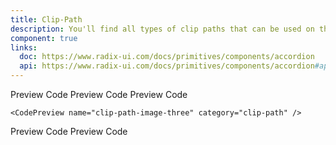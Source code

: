 ```yaml
---
title: Clip-Path
description: You'll find all types of clip paths that can be used on the web using images or videos.
component: true
links:
  doc: https://www.radix-ui.com/docs/primitives/components/accordion
  api: https://www.radix-ui.com/docs/primitives/components/accordion#api-reference
---
```


<Tabs defaultValue="preview" className="w-full relative">
  <TabsList >
    <TabsTrigger value="preview">Preview</TabsTrigger>
    <TabsTrigger value="codesnippet">Code</TabsTrigger>
  </TabsList>
  <TabsContent
    value="preview"
  >
    <ComponentPreview name="clip-path-image-one" category="clip-path">
    </ComponentPreview>

  </TabsContent>
  <TabsContent value="codesnippet">
  <CodeWrapper noExpand={true}>
    <CodePreview name="clip-path-image-one" category="clip-path" />
  </CodeWrapper>
  </TabsContent>
</Tabs>
<Tabs defaultValue="preview" className="w-full relative">
  <TabsList >
    <TabsTrigger value="preview">Preview</TabsTrigger>
    <TabsTrigger value="codesnippet">Code</TabsTrigger>
  </TabsList>
  <TabsContent
    value="preview"
  >
    <ComponentPreview name="clip-path-image-two" category="clip-path">
    </ComponentPreview>

  </TabsContent>
  <TabsContent value="codesnippet">
  <CodeWrapper noExpand={true}>
    <CodePreview name="clip-path-image-two" category="clip-path" />
  </CodeWrapper>

  </TabsContent>
</Tabs>
<Tabs defaultValue="preview" className="w-full relative">
  <TabsList >
    <TabsTrigger value="preview">Preview</TabsTrigger>
    <TabsTrigger value="codesnippet">Code</TabsTrigger>
  </TabsList>
  <TabsContent
    value="preview"
  >
    <ComponentPreview name="clip-path-image-three" category="clip-path">
    </ComponentPreview>

  </TabsContent>
  <TabsContent value="codesnippet">
  <CodeWrapper noExpand={true}>

    <CodePreview name="clip-path-image-three" category="clip-path" />

  </CodeWrapper>

  </TabsContent>
</Tabs>
<Tabs defaultValue="preview" className="w-full relative">
  <TabsList >
    <TabsTrigger value="preview">Preview</TabsTrigger>
    <TabsTrigger value="codesnippet">Code</TabsTrigger>
  </TabsList>
  <TabsContent
    value="preview"
  >
    <ComponentPreview name="clip-path-image-four" category="clip-path">
    </ComponentPreview>

  </TabsContent>
  <TabsContent value="codesnippet">
  <CodeWrapper noExpand={true}>
    <CodePreview name="clip-path-image-four" category="clip-path" />
  </CodeWrapper>
  </TabsContent>
</Tabs>
<Tabs defaultValue="preview" className="w-full relative">
  <TabsList >
    <TabsTrigger value="preview">Preview</TabsTrigger>
    <TabsTrigger value="codesnippet">Code</TabsTrigger>
  </TabsList>
  <TabsContent
    value="preview"
  >
    <ComponentPreview name="clip-path-image-five" category="clip-path">
    </ComponentPreview>

  </TabsContent>
  <TabsContent value="codesnippet">
  <CodeWrapper noExpand={true}>
    <CodePreview name="clip-path-image-five" category="clip-path" />
  </CodeWrapper>

  </TabsContent>
</Tabs>

